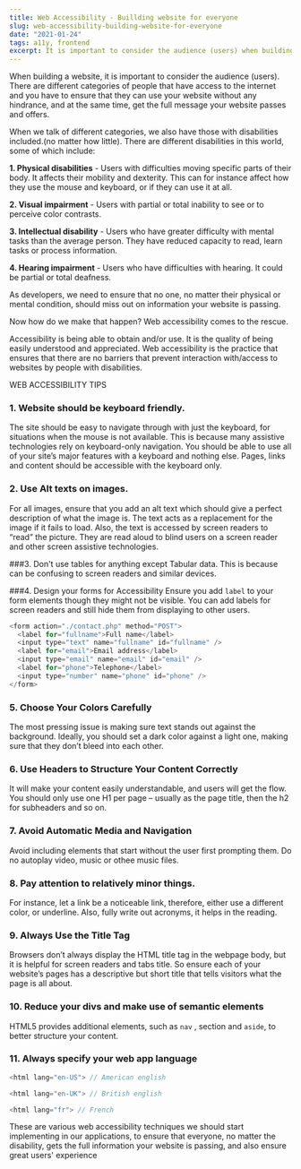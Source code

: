 ```yaml
---
title: Web Accessibility - Buillding website for everyone
slug: web-accessibility-building-website-for-everyone
date: "2021-01-24"
tags: a11y, frontend
excerpt: It is important to consider the audience (users) when building a website. There are different categories of people that have access to the internet and you have to ensure that they can use your website without any hindrance, and at the same time, get the full message your website passes and offers.
---
```


When building a website, it is important to consider the audience (users). There are different categories of people that have access to the internet and you have to ensure that they can use your website without any hindrance, and at the same time, get the full message your website passes and offers.

When we talk of different categories, we also have those with disabilities included.(no matter how little). There are different disabilities in this world, some of which include:

**1. Physical disabilities** - Users with difficulties moving specific parts of their body. It affects their mobility and dexterity. This can for instance affect how they use the mouse and keyboard, or if they can use it at all.

**2. Visual impairment** - Users with partial or total inability to see or to perceive color contrasts.

**3. Intellectual disability** - Users who have greater difficulty with mental tasks than the average person. They have reduced capacity to read, learn tasks or process information.

**4. Hearing impairment** - Users who have difficulties with hearing. It could be partial or total deafness.

As developers, we need to ensure that no one, no matter their physical or mental condition, should miss out on information your website is passing.

Now how do we make that happen? Web accessibility comes to the rescue.

Accessibility is being able to obtain and/or use. It is the quality of being easily understood and appreciated. Web accessibility is the practice that ensures that there are no barriers that prevent interaction with/access to websites by people with disabilities.

WEB ACCESSIBILITY TIPS

### 1. Website should be keyboard friendly.

The site should be easy to navigate through with just the keyboard, for situations when the mouse is not available. This is because many assistive technologies rely on keyboard-only navigation. You should be able to use all of your site’s major features with a keyboard and nothing else. Pages, links and content should be accessible with the keyboard only.

### 2. Use Alt texts on images.

For all images, ensure that you add an alt text which should give a perfect description of what the image is. The text acts as a replacement for the image if it fails to load. Also, the text is accessed by screen readers to “read” the picture. They are read aloud to blind users on a screen reader and other screen assistive technologies.

###3. Don't use tables for anything except Tabular data.
This is because can be confusing to screen readers and similar devices.

###4. Design your forms for Accessibility
Ensure you add `label` to your form elements though they might not be visible. You can add labels for screen readers and still hide them from displaying to other users.

```js
<form action="./contact.php" method="POST">
  <label for="fullname">Full name</label>
  <input type="text" name="fullname" id="fullname" />
  <label for="email">Email address</label>
  <input type="email" name="email" id="email" />
  <label for="phone">Telephone</label>
  <input type="number" name="phone" id="phone" />
</form>
```

### 5. Choose Your Colors Carefully

The most pressing issue is making sure text stands out against the background. Ideally, you should set a dark color against a light one, making sure that they don’t bleed into each other.

### 6. Use Headers to Structure Your Content Correctly

It will make your content easily understandable, and users will get the flow. You should only use one H1 per page – usually as the page title, then the h2 for subheaders and so on.

### 7. Avoid Automatic Media and Navigation

Avoid including elements that start without the user first prompting them. Do no autoplay video, music or othee music files.

### 8. Pay attention to relatively minor things.

For instance, let a link be a noticeable link, therefore, either use a different color, or underline. Also, fully write out acronyms, it helps in the reading.

### 9. Always Use the Title Tag

Browsers don’t always display the HTML title tag in the webpage body, but it is helpful for screen readers and tabs title. So ensure each of your website’s pages has a descriptive but short title that tells visitors what the page is all about.

### 10. Reduce your divs and make use of semantic elements

HTML5 provides additional elements, such as `nav` , section and `aside`, to better structure your content.

### 11. Always specify your web app language

```js
<html lang="en-US"> // American english
```

```js
<html lang="en-UK"> // British english
```

```js
<html lang="fr"> // French
```

These are various web accessibility techniques we should start implementing in our applications, to ensure that everyone, no matter the disability, gets the full information your website is passing, and also ensure great users' experience
